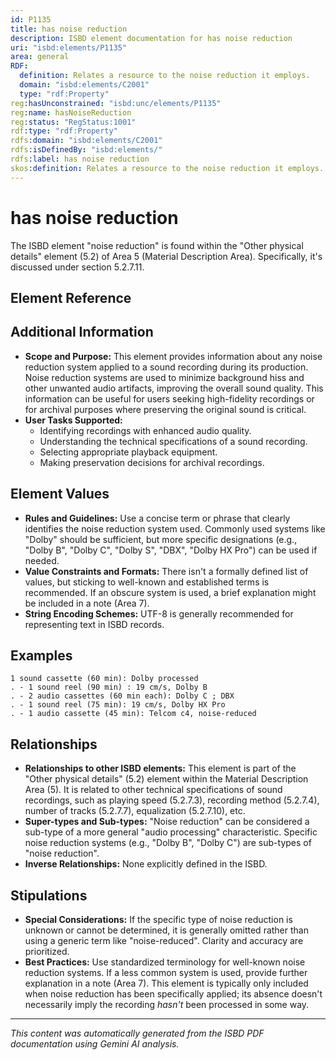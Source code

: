 ```yaml
---
id: P1135
title: has noise reduction
description: ISBD element documentation for has noise reduction
uri: "isbd:elements/P1135"
area: general
RDF:
  definition: Relates a resource to the noise reduction it employs.
  domain: "isbd:elements/C2001"
  type: "rdf:Property"
reg:hasUnconstrained: "isbd:unc/elements/P1135"
reg:name: hasNoiseReduction
reg:status: "RegStatus:1001"
rdf:type: "rdf:Property"
rdfs:domain: "isbd:elements/C2001"
rdfs:isDefinedBy: "isbd:elements/"
rdfs:label: has noise reduction
skos:definition: Relates a resource to the noise reduction it employs.
---
```

# has noise reduction

The ISBD element "noise reduction" is found within the "Other physical details" element (5.2) of Area 5 (Material Description Area).  Specifically, it's discussed under section 5.2.7.11.

## Element Reference


<ElementReference frontMatter={frontMatter} />

## Additional Information

- **Scope and Purpose:**  This element provides information about any noise reduction system applied to a sound recording during its production. Noise reduction systems are used to minimize background hiss and other unwanted audio artifacts, improving the overall sound quality. This information can be useful for users seeking high-fidelity recordings or for archival purposes where preserving the original sound is critical.
- **User Tasks Supported:**
    - Identifying recordings with enhanced audio quality.
    - Understanding the technical specifications of a sound recording.
    - Selecting appropriate playback equipment.
    - Making preservation decisions for archival recordings.

## Element Values

- **Rules and Guidelines:** Use a concise term or phrase that clearly identifies the noise reduction system used.  Commonly used systems like "Dolby" should be sufficient, but more specific designations (e.g., "Dolby B", "Dolby C", "Dolby S", "DBX", "Dolby HX Pro") can be used if needed.
- **Value Constraints and Formats:** There isn't a formally defined list of values, but sticking to well-known and established terms is recommended. If an obscure system is used, a brief explanation might be included in a note (Area 7).
- **String Encoding Schemes:**  UTF-8 is generally recommended for representing text in ISBD records.

## Examples

```
1 sound cassette (60 min): Dolby processed
. - 1 sound reel (90 min) : 19 cm/s, Dolby B
. - 2 audio cassettes (60 min each): Dolby C ; DBX
. - 1 sound reel (75 min): 19 cm/s, Dolby HX Pro
. - 1 audio cassette (45 min): Telcom c4, noise-reduced
```

## Relationships

- **Relationships to other ISBD elements:** This element is part of the "Other physical details" (5.2) element within the Material Description Area (5). It is related to other technical specifications of sound recordings, such as playing speed (5.2.7.3), recording method (5.2.7.4), number of tracks (5.2.7.7), equalization (5.2.7.10), etc.
- **Super-types and Sub-types:**  "Noise reduction" can be considered a sub-type of a more general "audio processing" characteristic. Specific noise reduction systems (e.g., "Dolby B", "Dolby C") are sub-types of "noise reduction".
- **Inverse Relationships:** None explicitly defined in the ISBD.


## Stipulations

- **Special Considerations:** If the specific type of noise reduction is unknown or cannot be determined, it is generally omitted rather than using a generic term like "noise-reduced".  Clarity and accuracy are prioritized.
- **Best Practices:** Use standardized terminology for well-known noise reduction systems.  If a less common system is used, provide further explanation in a note (Area 7). This element is typically only included when noise reduction has been specifically applied; its absence doesn't necessarily imply the recording *hasn't* been processed in some way.


---

*This content was automatically generated from the ISBD PDF documentation using Gemini AI analysis.*
